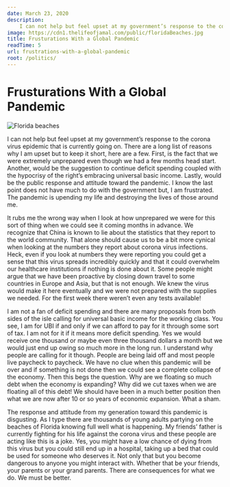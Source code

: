 ```yaml
---
date: March 23, 2020
description:
    I can not help but feel upset at my government’s response to the corona virus epidemic that is currently going on.
image: https://cdn1.thelifeofjamal.com/public/floridaBeaches.jpg
title: Frusturations With a Global Pandemic
readTime: 5
url: frustrations-with-a-global-pandemic
root: /politics/
---
```


# Frusturations With a Global Pandemic

<Image src={image} alt="Florida beaches" width={740} height={386} priority />

I can not help but feel upset at my government’s response to the corona virus epidemic that is currently going on. There are a long list of reasons why I am upset but to keep it short, here are a few. First, is the fact that we were extremely unprepared even though we had a few months head start. Another, would be the suggestion to continue deficit spending coupled with the hypocrisy of the right’s embracing universal basic income. Lastly, would be the public response and attitude toward the pandemic. I know the last point does not have much to do with the government but, I am frustrated. The pandemic is upending my life and destroying the lives of those around me.

It rubs me the wrong way when I look at how unprepared we were for this sort of thing when we could see it coming months in advance. We recognize that China is known to lie about the statistics that they report to the world community. That alone should cause us to be a bit more cynical when looking at the numbers they report about corona virus infections. Heck, even if you look at numbers they were reporting you could get a sense that this virus spreads incredibly quickly and that it could overwhelm our healthcare institutions if nothing is done about it. Some people might argue that we have been proactive by closing down travel to some countries in Europe and Asia, but that is not enough. We knew the virus would make it here eventually and we were not prepared with the supplies we needed. For the first week there weren’t even any tests available!

I am not a fan of deficit spending and there are many proposals from both sides of the isle calling for universal basic income for the working class. You see, I am for UBI if and only if we can afford to pay for it through some sort of tax. I am not for it if it means more deficit spending. Yes we would receive one thousand or maybe even three thousand dollars a month but we would just end up owing so much more in the long run. I understand why people are calling for it though. People are being laid off and most people live paycheck to paycheck. We have no clue when this pandemic will be over and if something is not done then we could see a complete collapse of the economy. Then this begs the question. Why are we floating so much debt when the economy is expanding? Why did we cut taxes when we are floating all of this debt! We should have been in a much better position then what we are now after 10 or so years of economic expansion. What a sham.

The response and attitude from my generation toward this pandemic is disgusting. As I type there are thousands of young adults partying on the beaches of Florida knowing full well what is happening. My friends’ father is currently fighting for his life against the corona virus and these people are acting like this is a joke. Yes, you might have a low chance of dying from this virus but you could still end up in a hospital, taking up a bed that could be used for someone who deserves it. Not only that but you become dangerous to anyone you might interact with. Whether that be your friends, your parents or your grand parents. There are consequences for what we do. We must be better.
